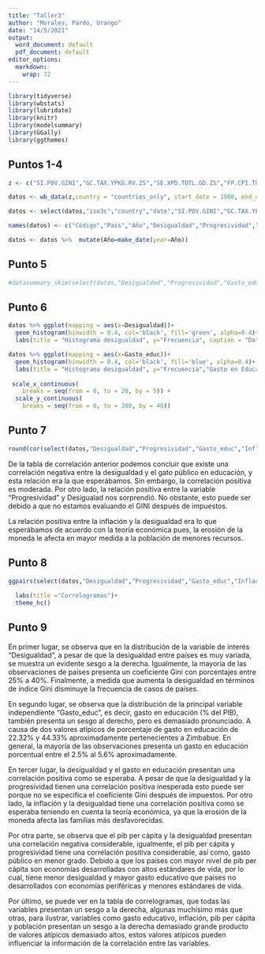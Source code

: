 ```yaml
---
title: "Taller3"
author: "Morales, Pardo, Urango"
date: "14/5/2021"
output:
  word_document: default
  pdf_document: default
editor_options: 
  markdown: 
    wrap: 72
---
```


```r
library(tidyverse)
library(wbstats)
library(lubridate)
library(knitr)
library(modelsummary)
library(GGally)
library(ggthemes)
```

## Puntos 1-4

```r
z <- c("SI.POV.GINI","GC.TAX.YPKG.RV.ZS","SE.XPD.TOTL.GD.ZS","FP.CPI.TOTL.ZG","NY.GDP.PCAP.CD","SP.POP.TOTL")

datos <- wb_data(z,country = "countries_only", start_date = 1960, end_date = 2019)
```

```r
datos <- select(datos,"iso3c","country","date","SI.POV.GINI","GC.TAX.YPKG.RV.ZS","SE.XPD.TOTL.GD.ZS","FP.CPI.TOTL.ZG","NY.GDP.PCAP.CD","SP.POP.TOTL")

names(datos) <- c("Código","Pais","Año","Desigualdad","Progresividad","Gasto_educ","Inflacion","PIB_PER_CAPITA","Poblacion")
```

```r
datos <- datos %>%  mutate(Año=make_date(year=Año))
```

## Punto 5

```r
#datasummary_skim(select(datos,"Desigualdad","Progresividad","Gasto_educ","Inflacion","PIB_PER_CAPITA","Poblacion"), histogram = FALSE)
```

## Punto 6

```r
datos %>% ggplot(mapping = aes(x=Desigualdad))+
  geom_histogram(binwidth = 0.4, col='black', fill='green', alpha=0.4)+
  labs(title = "Histograma desigualdad", y="Frecuencia", caption = "Datos Banco Mundial")
```

```r
datos %>% ggplot(mapping = aes(x=Gasto_educ))+
  geom_histogram(binwidth = 0.4, col='black', fill='blue', alpha=0.4)+
  labs(title = "Histograma desigualdad", y="Frecuencia","Gasto en Educación", caption = "Datos Banco Mundial")+
  
 scale_x_continuous(
    breaks = seq(from = 0, to = 20, by = 5)) +
  scale_y_continuous(
    breaks = seq(from = 0, to = 380, by = 40))


```

## Punto 7

```r
round(cor(select(datos,"Desigualdad","Progresividad","Gasto_educ","Inflacion","PIB_PER_CAPITA","Poblacion"), use = "complete.obs"), 3)
```

De la tabla de correlación anterior podemos concluir que existe una
correlación negativa entre la desigualdad y el gato público en
educación, y esta relación era la que esperábamos. Sin embargo, la
correlación positiva es moderada. Por otro lado, la relación positiva
entre la variable "Progresividad" y Desigualad nos sorprendió. No
obstante, esto puede ser debido a que no estamos evaluando el GINI
después de impuestos.

La relación positiva entre la inflación y la desigualdad era lo que
esperábamos de acuerdo con la teoría económica pues, la erosión de la
moneda le afecta en mayor medida a la población de menores recursos.

## Punto 8

```r
ggpairs(select(datos,"Desigualdad","Progresividad","Gasto_educ","Inflacion","PIB_PER_CAPITA","Poblacion"))+
  
  labs(title ="Correlogramas")+
  theme_hc()
```

## Punto 9

En primer lugar, se observa que en la distribución de la variable de
interés "Desigualdad", a pesar de que la desigualdad entre países es muy
variada, se muestra un evidente sesgo a la derecha. Igualmente, la
mayoría de las observaciones de países presenta un coeficiente Gini con
porcentajes entre 25% a 40%. Finalmente, a medida que aumenta la
desigualdad en términos de índice Gini disminuye la frecuencia de casos
de países.

En segundo lugar, se observa que la distribución de la principal
variable independiente "Gasto_educ", es decir, gasto en educación (% del
PIB), también presenta un sesgo al derecho, pero es demasiado
pronunciado. A causa de dos valores atípicos de porcentaje de gasto en
educación de 22.32% y 44.33% aproximadamente pertenecientes a Zimbabue.
En general, la mayoría de las observaciones presenta un gasto en
educación porcentual entre el 2.5% al 5.6% aproximadamente.

En tercer lugar, la desigualdad y el gasto en educación presentan una
correlación positiva como se esperaba. A pesar de que la desigualdad y
la progresividad tienen una correlación positiva inesperada esto puede
ser porque no se especifica el coeficiente Gini después de impuestos.
Por otro lado, la inflación y la desigualdad tiene una correlación
positiva como se esperaba teniendo en cuenta la teoría económica, ya que
la erosión de la moneda afecta las familias más desfavorecidas.

Por otra parte, se observa que el pib per cápita y la desigualdad
presentan una correlación negativa considerable, igualmente, el pib per
cápita y progresividad tiene una correlación positiva considerable, así
como, gasto público en menor grado. Debido a que los países con mayor
nivel de pib per cápita son economías desarrolladas con altos estándares
de vida, por lo cual, tiene menor desigualdad y mayor gasto educativo
que países no desarrollados con economías periféricas y menores
estándares de vida.

Por último, se puede ver en la tabla de correlogramas, que todas las
variables presentan un sesgo a la derecha, algunas muchísimo más que
otras, para ilustrar, variables como gasto educativo, inflación, pib per
cápita y población presentan un sesgo a la derecha demasiado grande
producto de valores atípicos demasiado altos, estos valores atípicos
pueden influenciar la información de la correlación entre las variables.
